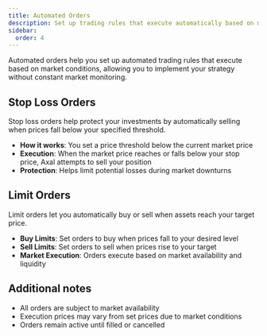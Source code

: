 ```yaml
---
title: Automated Orders
description: Set up trading rules that execute automatically based on market conditions.
sidebar:
  order: 4
---
```


Automated orders help you set up automated trading rules that execute based on market conditions, allowing you to implement your strategy without constant market monitoring.

## Stop Loss Orders

Stop loss orders help protect your investments by automatically selling when prices fall below your specified threshold.

- **How it works**: You set a price threshold below the current market price
- **Execution**: When the market price reaches or falls below your stop price, Axal attempts to sell your position
- **Protection**: Helps limit potential losses during market downturns

## Limit Orders

Limit orders let you automatically buy or sell when assets reach your target price.

- **Buy Limits**: Set orders to buy when prices fall to your desired level
- **Sell Limits**: Set orders to sell when prices rise to your target
- **Market Execution**: Orders execute based on market availability and liquidity

## Additional notes

- All orders are subject to market availability
- Execution prices may vary from set prices due to market conditions
- Orders remain active until filled or cancelled 